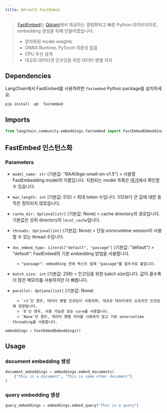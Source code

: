 ```yaml
---
title: Qdrant의 FastEmbed
---
```


>[FastEmbed](https://qdrant.github.io/fastembed/)는 [Qdrant](https://qdrant.tech)에서 제공하는 경량화되고 빠른 Python 라이브러리로, embedding 생성을 위해 만들어졌습니다.
>
>- 양자화된 model weights
>- ONNX Runtime, PyTorch 의존성 없음
>- CPU 우선 설계
>- 대규모 데이터셋 인코딩을 위한 데이터 병렬 처리

## Dependencies

LangChain에서 FastEmbed를 사용하려면 `fastembed` Python package를 설치하세요.

```python
pip install -qU  fastembed
```

## Imports

```python
from langchain_community.embeddings.fastembed import FastEmbedEmbeddings
```

## FastEmbed 인스턴스화

### Parameters

- `model_name: str` (기본값: "BAAI/bge-small-en-v1.5")
        > 사용할 FastEmbedding model의 이름입니다. 지원되는 model 목록은 [여기](https://qdrant.github.io/fastembed/examples/Supported_Models/)에서 확인할 수 있습니다.

- `max_length: int` (기본값: 512)
        > 최대 token 수입니다. 512보다 큰 값에 대한 동작은 정의되지 않았습니다.

- `cache_dir: Optional[str]` (기본값: None)
        > cache directory의 경로입니다. 기본값은 상위 directory의 `local_cache`입니다.

- `threads: Optional[int]` (기본값: None)
        > 단일 onnxruntime session이 사용할 수 있는 thread 수입니다.

- `doc_embed_type: Literal["default", "passage"]` (기본값: "default")
        > "default": FastEmbed의 기본 embedding 방법을 사용합니다.

        > "passage": embedding 전에 텍스트 앞에 "passage"를 접두사로 붙입니다.

- `batch_size: int` (기본값: 256)
        > 인코딩을 위한 batch size입니다. 값이 클수록 더 많은 메모리를 사용하지만 더 빠릅니다.

- `parallel: Optional[int]` (기본값: None)

        > `>1`인 경우, 데이터 병렬 인코딩이 사용되며, 대규모 데이터셋의 오프라인 인코딩에 권장됩니다.
        > `0`인 경우, 사용 가능한 모든 core를 사용합니다.
        > `None`인 경우, 데이터 병렬 처리를 사용하지 않고 기본 onnxruntime threading을 사용합니다.

```python
embeddings = FastEmbedEmbeddings()
```

## Usage

### document embedding 생성

```python
document_embeddings = embeddings.embed_documents(
    ["This is a document", "This is some other document"]
)
```

### query embedding 생성

```python
query_embeddings = embeddings.embed_query("This is a query")
```